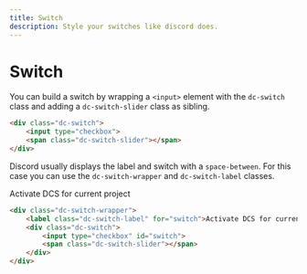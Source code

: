 ```yaml
---
title: Switch
description: Style your switches like discord does.
---
```



# Switch

You can build a switch by wrapping a `<input>` element with the `dc-switch` class and adding a `dc-switch-slider` class
as sibling.

<CodePreview>
    <Switch />
</CodePreview>

```html
<div class="dc-switch">
    <input type="checkbox">
    <span class="dc-switch-slider"></span>
</div>
```

Discord usually displays the label and switch with a `space-between`. For this case you can use the `dc-switch-wrapper`
and `dc-switch-label` classes.

<CodePreview>
    <div className="dc-switch-wrapper">
        <label className="dc-switch-label" for="switch">Activate DCS for current project</label>
        <Switch id="switch" />
    </div>
</CodePreview>

```html
<div class="dc-switch-wrapper">
    <label class="dc-switch-label" for="switch">Activate DCS for current project</label>
    <div class="dc-switch">
        <input type="checkbox" id="switch">
        <span class="dc-switch-slider"></span>
    </div>
</div>
```
